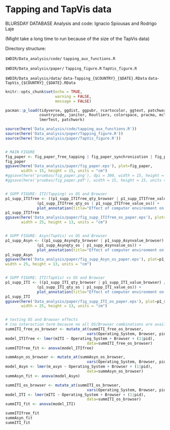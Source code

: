 # Tapping and TapVis data
BLURSDAY DATABASE
Analysis and code: Ignacio Spiousas and Rodrigo Laje

(Might take a long time to run because of the size of the TapVis data)


Directory structure:

`$WDIR/Data_analysis/code/`
`tapping_aux_functions.R`

`$WDIR/Data_analysis/paper/`
`Tapping_figure.R`
`TapVis_figure.R`

`$WDIR/Data_analysis/data/`
`data-Tapping_{$COUNTRY}_{$DATE}.RData`
`data-TapVis_{$COUNTRY}_{$DATE}.RData` 



```r
knitr::opts_chunk$set(echo = TRUE,
                      warning = FALSE,
                      message = FALSE)
```

```r
pacman::p_load(tidyverse, ggdist, ggpubr, rcartocolor, ggtext, patchwork, here, 
               countrycode, janitor, Routliers, colorspace, pracma, mclust, lme4,
               lmerTest, patchwork)

source(here('Data_analysis/code/tapping_aux_functions.R'))
source(here('Data_analysis/paper/Tapping_figure.R'))
source(here('Data_analysis/paper/TapVis_figure.R'))


# MAIN FIGURE
fig_paper <- fig_paper_free_tapping | fig_paper_synchronization | fig_paper_continuation
fig_paper
ggsave(here('Data_analysis/paper/fig_paper.eps'), plot=fig_paper,
       width = 15, height = 15, units = "cm")
#ggsave(here('pruebas/fig_paper.png'), dpi = 300, width = 15, height = 15, units = "cm")
#ggsave(here('pruebas/fig_paper.pdf'), width = 15, height = 15, units = "cm")


# SUPP FIGURE: ITI(Tapping) vs OS and Browser
p1_supp_ITIfree <- ((p1_supp_ITIfree_qty_browser | p1_supp_ITIfree_value_browser) /
              (p1_supp_ITIfree_qty_os | p1_supp_ITIfree_value_os)) +
              plot_annotation(title="Effect of computer environment on the Tapping task")
p1_supp_ITIfree
ggsave(here('Data_analysis/paper/fig_supp_ITIfree_os_paper.eps'), plot=p1_supp_ITIfree,
       width = 25, height = 13, units = "cm")


# SUPP FIGURE: Asyn(TapVis) vs OS and Browser
p1_supp_Asyn <- ((p1_supp_Asynqty_browser | p1_supp_Asynvalue_browser) /
              (p1_supp_Asynqty_os | p1_supp_Asynvalue_os)) +
              plot_annotation(title="Effect of computer environment on the TapVis task (synchronization)")
p1_supp_Asyn
ggsave(here('Data_analysis/paper/fig_supp_Asyn_os_paper.eps'), plot=p1_supp_Asyn,
width = 25, height = 13, units = "cm")


# SUPP FIGURE: ITI(TapVis) vs OS and Browser
p1_supp_ITI <- ((p1_supp_ITI_qty_browser | p1_supp_ITI_value_browser) /
              (p1_supp_ITI_qty_os | p1_supp_ITI_value_os)) +
              plot_annotation(title="Effect of computer environment on the TapVis task (continuation)")
p1_supp_ITI
ggsave(here('Data_analysis/paper/fig_supp_ITI_os_paper.eps'), plot=p1_supp_ITI,
       width = 25, height = 13, units = "cm")


# testing OS and Browser effects
# (no interaction term because no all OS/Browser combinations are available)
summITI_free_os_browser <- mutate_at(summITI_free_os_browser,
                                    vars(Operating_System, Browser, pid), as.factor)
model_ITIfree <- lmer(mITI ~ Operating_System + Browser + (1|pid),
                                    data=summITI_free_os_browser)
summITIfree_fit <- anova(model_ITIfree)

summAsyn_os_browser <- mutate_at(summAsyn_os_browser,
                                    vars(Operating_System, Browser, pid), as.factor)
model_Asyn <- lmer(m_asyn ~ Operating_System + Browser + (1|pid),
                                    data=summAsyn_os_browser)
summAsyn_fit <- anova(model_Asyn)

summITI_os_browser <- mutate_at(summITI_os_browser,
                                    vars(Operating_System, Browser, pid), as.factor)
model_ITI <- lmer(mITI ~ Operating_System + Browser + (1|pid),
                                    data=summITI_os_browser)
summITI_fit <- anova(model_ITI)

summITIfree_fit
summAsyn_fit
summITI_fit


```

